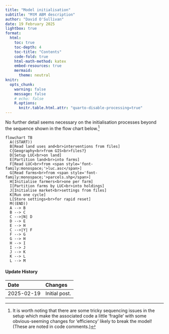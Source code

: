 ```yaml
---
title: "Model initialisation"
subtitle: "MtM ABM description"
author: "David O'Sullivan"
date: 19 February 2025
lightbox: true
format:
  html:
    toc: true
    toc-depth: 4
    toc-title: "Contents"
    code-fold: true
    html-math-method: katex
    embed-resources: true
    mermaid:
      theme: neutral
knitr:
  opts_chunk: 
    warning: false
    message: false
    # echo: false
    R.options: 
      knitr.table.html.attr: "quarto-disable-processing=true"
---
```


No further detail seems necessary on the initialisation processes beyond the sequence shown in the flow chart below.[^1] 

[^1]: It is worth noting that there are some tricky sequencing issues in the setup which make the associated code a little 'fragile' with some obvious-seeming changes for 'efficiency' likely to break the model! (These are noted in code comments.)

```mermaid
flowchart TB
  A((START))
  B[Read land uses and<br>interventions from files]
  C{Geography<br>from GIS<br>files?}
  D[Setup LUC<br>on land]
  E[Partition land<br>into farms]
  F[Read LUC<br>from <span style='font-family:monospace;'>luc.asc</span>]
  G[Read farms<br>from <span style='font-family:monospace;'>parcels.shp</span>]
  H[Initialise farmers<br>one per farm]
  I[Partition farms by LUC<br>into holdings]
  J[Initialise market<br>settings from files]
  K[Run one cycle]
  L[Store settings<br>for rapid reset]
  M((END))
  A --> B
  B --> C
  C -->|N| D
  D --> E
  E --> H
  C -->|Y| F
  F --> G
  G --> H
  H --> I
  I --> J
  J --> K
  K --> L
  L --> M
```

::: {.callout-note collapse="true"}
#### Update History

| Date | Changes
|:-|:------
| 2025-02-19 | Initial post.                       

:::
